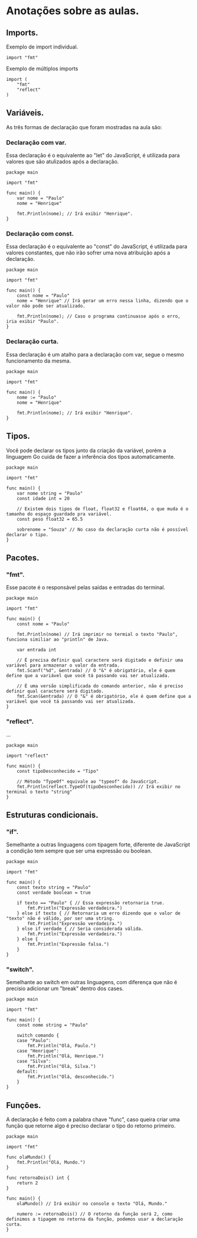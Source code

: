 # Anotações sobre as aulas.

## Imports.

Exemplo de import individual.

```
import "fmt"
```

Exemplo de múltiplos imports

```
import (
	"fmt"
	"reflect"
)
```

## Variáveis.

As três formas de declaração que foram mostradas na aula são:

### Declaração com var.

Essa declaração é o equivalente ao "let" do JavaScript, é utilizada para valores que são atulizados após a declaração.

```
package main

import "fmt"

func main() {
	var nome = "Paulo"
    nome = "Henrique"

    fmt.Println(nome); // Irá exibir "Henrique".
}
```

### Declaração com const.

Essa declaração é o equivalente ao "const" do JavaScript, é utilizada para valores constantes, que não irão sofrer uma nova atribuição após a declaração.

```
package main

import "fmt"

func main() {
	const nome = "Paulo"
    nome = "Henrique" // Irá gerar um erro nessa linha, dizendo que o valor não pode ser atualizado.

    fmt.Println(nome); // Caso o programa continuasse após o erro, iria exibir "Paulo".
}
```

### Declaração curta.

Essa declaração é um atalho para a declaração com var, segue o mesmo funcionamento da mesma.

```
package main

import "fmt"

func main() {
	nome := "Paulo"
    nome = "Henrique"

    fmt.Println(nome); // Irá exibir "Henrique".
}
```

## Tipos.

Você pode declarar os tipos junto da criação da variável, porém a linguagem Go cuida de fazer a inferência dos tipos automaticamente.

```
package main

import "fmt"

func main() {
    var nome string = "Paulo"
    const idade int = 20

    // Existem dois tipos de float, float32 e float64, o que muda é o tamanho do espaço guardado pra variável.
    const peso float32 = 65.5

    sobrenome = "Souza" // No caso da declaração curta não é possível declarar o tipo.
}
```

## Pacotes.

### "fmt".

Esse pacote é o responsável pelas saídas e entradas do terminal.

```
package main

import "fmt"

func main() {
    const nome = "Paulo"

	fmt.Println(nome) // Irá imprimir no termial o texto "Paulo", funciona similiar ao "println" de Java.

	var entrada int

    // É precisa definir qual caractere será digitado e definir uma variável para armazenar o valor da entrada.
	fmt.Scanf("%d", &entrada) // O "&" é obrigatório, ele é quem define que a variável que você tá passando vai ser atualizada.

    // É uma versão simplificada do comando anterior, não é preciso definir qual caractere será digitado.
	fmt.Scan(&entrada) // O "&" é obrigatório, ele é quem define que a variável que você tá passando vai ser atualizada.
}
```

### "reflect".

...

```
package main

import "reflect"

func main() {
    const tipoDesconhecido = "Tipo"

    // Método "TypeOf" equivale ao "typeof" do JavaScript.
	fmt.Println(reflect.TypeOf(tipoDesconhecido)) // Irá exibir no terminal o texto "string"
}
```


## Estruturas condicionais.

### "if".

Semelhante a outras linguagens com tipagem forte, diferente de JavaScript a condição tem sempre que ser uma expressão ou boolean.

```
package main

import "fmt"

func main() {
    const texto string = "Paulo"
    const verdade boolean = true

	if texto == "Paulo" { // Essa expressão retornaria true.
		fmt.Println("Expressão verdadeira.")
	} else if texto { // Retornaria um erro dizendo que o valor de "texto" não é válido, por ser uma string.
		fmt.Println("Expressão verdadeira.")
	} else if verdade { // Seria considerada válida.
		fmt.Println("Expressão verdadeira.")
	} else {
		fmt.Println("Expressão falsa.")
	}
}
```

### "switch".

Semelhante ao switch em outras linguagens, com diferença que não é precisio adicionar um "break" dentro dos cases.

```
package main

import "fmt"

func main() {
    const nome string = "Paulo"

	switch comando {
	case "Paulo":
		fmt.Println("Olá, Paulo.")
	case "Henrique":
		fmt.Println("Olá, Henrique.")
	case "Silva":
		fmt.Println("Olá, Silva.")
	default:
		fmt.Println("Olá, desconhecido.")
	}
}
```

## Funções.

A declaração é feito com a palabra chave "func", caso queira criar uma função que retorne algo é preciso declarar o tipo do retorno primeiro.

```
package main

import "fmt"

func olaMundo() {
    fmt.Println("Olá, Mundo.")
}

func retornaDois() int {
    return 2
}

func main() {
    olaMundo() // Irá exibir no console o texto "Olá, Mundo."

    numero := retornaDois() // O retorno da função será 2, como definimos a tipagem no retorna da função, podemos usar a declaração curta.
}
```